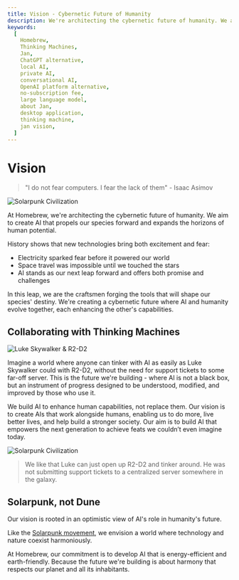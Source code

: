 ```yaml
---
title: Vision - Cybernetic Future of Humanity
description: We're architecting the cybernetic future of humanity. We aim to create AI that propels our species forward and expands the horizons of human potential.
keywords:
  [
    Homebrew,
    Thinking Machines,
    Jan,
    ChatGPT alternative,
    local AI,
    private AI,
    conversational AI,
    OpenAI platform alternative,
    no-subscription fee,
    large language model,
    about Jan,
    desktop application,
    thinking machine,
    jan vision,
  ]
---
```


# Vision

> "I do not fear computers. I fear the lack of them" - Isaac Asimov

![Solarpunk Civilization](./_assets/solarpunk.jpeg)

At Homebrew, we're architecting the cybernetic future of humanity. We aim to create AI that propels our species forward and expands the horizons of human potential.

History shows that new technologies bring both excitement and fear:

- Electricity sparked fear before it powered our world
- Space travel was impossible until we touched the stars
- AI stands as our next leap forward and offers both promise and challenges

In this leap, we are the craftsmen forging the tools that will shape our species' destiny. We're creating a cybernetic future where AI and humanity evolve together, each enhancing the other's capabilities.

## Collaborating with Thinking Machines

![Luke Skywalker & R2-D2](./_assets/Luke_Skywalker_R2-D2.jpg)

Imagine a world where anyone can tinker with AI as easily as Luke Skywalker could with R2-D2, without the need for support tickets to some far-off server. This is the future we're building - where AI is not a black box, but an instrument of progress designed to be understood, modified, and improved by those who use it.

We build AI to enhance human capabilities, not replace them. Our vision is to create AIs that work alongside humans, enabling us to do more, live better lives, and help build a stronger society. Our aim is to build AI that empowers the next generation to achieve feats we couldn’t even imagine today.

![Solarpunk Civilization](./_assets/solar-punk.webp)
> We like that Luke can just open up R2-D2 and tinker around. He was not submitting support tickets to a centralized server somewhere in the galaxy.

## Solarpunk, not Dune

Our vision is rooted in an optimistic view of AI's role in humanity's future.

Like the [Solarpunk movement](https://en.wikipedia.org/wiki/Solarpunk), we envision a world where technology and nature coexist harmoniously. 

At Homebrew, our commitment is to develop AI that is energy-efficient and earth-friendly. Because the future we're building is about harmony that respects our planet and all its inhabitants.
